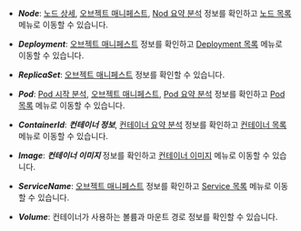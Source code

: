 * ***Node***: [노드 상세](node-details), [오브젝트 매니페스트](object-manifest), [Nod 요약 분석](container-map-target-info#node-summary-analysis) 정보를 확인하고 [노드 목록](resource-node-list) 메뉴로 이동할 수 있습니다.

* ***Deployment***: [오브젝트 매니페스트](object-manifest) 정보를 확인하고 [Deployment 목록](deployment-list) 메뉴로 이동할 수 있습니다.

* ***ReplicaSet***: [오브젝트 매니페스트](object-manifest) 정보를 확인할 수 있습니다. 

* ***Pod***: [Pod 시작 분석](/kubernetes/pod-init-perform-v2), [오브젝트 매니페스트](object-manifest), [Pod 요약 분석](container-map-target-info#pod-summary-analysis) 정보를 확인하고 [Pod 목록](resource-pod-list) 메뉴로 이동할 수 있습니다. 

* ***ContainerId***: ***컨테이너 정보***, [컨테이너 요약 분석](container-map-target-info#container-summary-analysis) 정보를 확인하고 [컨테이너 목록](resource-container-list) 메뉴로 이동할 수 있습니다.

* ***Image***: ***컨테이너 이미지*** 정보를 확인하고 [컨테이너 이미지](container-images) 메뉴로 이동할 수 있습니다. 

* ***ServiceName***: [오브젝트 매니페스트](object-manifest) 정보를 확인하고 [Service 목록](service-list) 메뉴로 이동할 수 있습니다. 

* ***Volume***: 컨테이너가 사용하는 볼륨과 마운트 경로 정보를 확인할 수 있습니다.